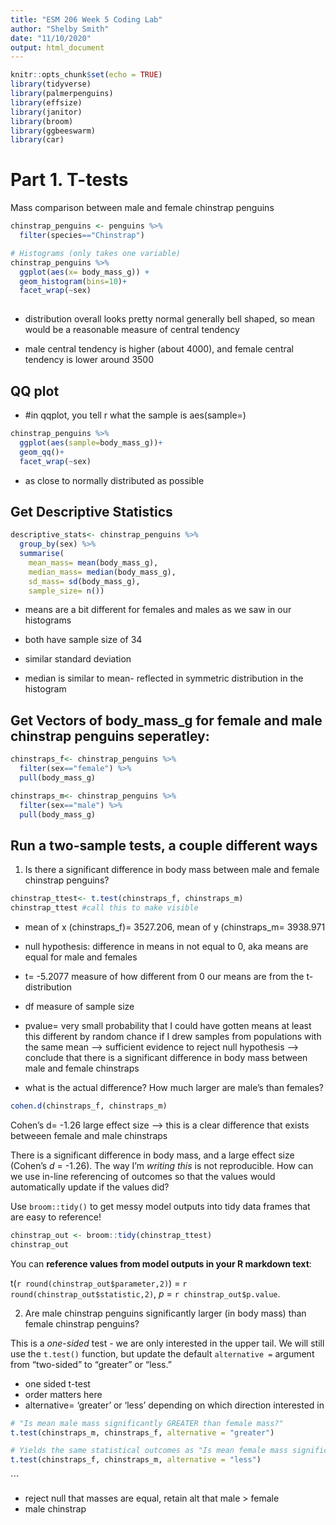 ```yaml
---
title: "ESM 206 Week 5 Coding Lab"
author: "Shelby Smith"
date: "11/10/2020"
output: html_document
---
```


```r
knitr::opts_chunk$set(echo = TRUE)
library(tidyverse)
library(palmerpenguins)
library(effsize)
library(janitor)
library(broom)
library(ggbeeswarm)
library(car)
```

# Part 1. T-tests 

Mass comparison between male and female chinstrap penguins

```r
chinstrap_penguins <- penguins %>% 
  filter(species=="Chinstrap")

# Histograms (only takes one variable)
chinstrap_penguins %>% 
  ggplot(aes(x= body_mass_g)) +
  geom_histogram(bins=10)+
  facet_wrap(~sex)
  
```

- distribution overall looks pretty normal generally bell shaped, so mean would be a reasonable measure of central tendency

- male central tendency is higher (about 4000), and female central tendency is lower around 3500

## QQ plot

- #in qqplot, you tell r what the sample is aes(sample=)
```r
chinstrap_penguins %>% 
  ggplot(aes(sample=body_mass_g))+
  geom_qq()+
  facet_wrap(~sex)
```

- as close to normally distributed as possible 



## Get Descriptive Statistics

```r
descriptive_stats<- chinstrap_penguins %>% 
  group_by(sex) %>% 
  summarise(
    mean_mass= mean(body_mass_g),
    median_mass= median(body_mass_g),
    sd_mass= sd(body_mass_g),
    sample_size= n())
```

- means are a bit different for females and males as we saw in our histograms

- both have sample size of 34

- similar standard deviation

- median is similar to mean- reflected in symmetric distribution in the histogram

## Get Vectors of body_mass_g for female and male chinstrap penguins seperatley: 

```r
chinstraps_f<- chinstrap_penguins %>% 
  filter(sex=="female") %>% 
  pull(body_mass_g)

chinstraps_m<- chinstrap_penguins %>% 
  filter(sex=="male") %>% 
  pull(body_mass_g)
```

## Run a two-sample tests, a couple different ways 

1. Is there a significant difference in body mass between male and female chinstrap penguins?

```r
chinstrap_ttest<- t.test(chinstraps_f, chinstraps_m)
chinstrap_ttest #call this to make visible
```

- mean of x (chinstraps_f)= 3527.206, mean of y (chinstraps_m= 3938.971

- null hypothesis: difference in means in not equal to 0, aka means are equal for male and females

- t= -5.2077 measure of how different from 0 our means are from the t-distribution

- df measure of sample size

- pvalue= very small probability that I could have gotten means at least this different by random chance if I drew samples from populations with the same mean --> sufficient evidence to reject null hypothesis --> conclude that there is a significant difference in body mass between male and female chinstraps 

- what is the actual difference? How much larger are male's than females? 

```r
cohen.d(chinstraps_f, chinstraps_m)
```

Cohen's d= -1.26 large effect size --> this is a clear difference that exists betweeen female and male chinstraps

There is a significant difference in body mass, and a large effect size (Cohen's *d* = -1.26). The way I'm *writing this* is not reproducible. How can we use in-line referencing of outcomes so that the values would automatically update if the values did? 

Use `broom::tidy()` to get messy model outputs into tidy data frames that are easy to reference! 

```r
chinstrap_out <- broom::tidy(chinstrap_ttest)
chinstrap_out
```

You can **reference values from model outputs in your R markdown text**:

t(`r round(chinstrap_out$parameter,2)`) = `r round(chinstrap_out$statistic,2)`, *p* = `r chinstrap_out$p.value`.

2. Are male chinstrap penguins significantly larger (in body mass) than female chinstrap penguins?

This is a *one-sided* test - we are only interested in the upper tail. We will still use the `t.test()` function, but update the default `alternative = ` argument from "two-sided" to "greater" or "less."

- one sided t-test
- order matters here 
- alternative= 'greater' or 'less' depending on which direction interested in

```r
# "Is mean male mass significantly GREATER than female mass?"
t.test(chinstraps_m, chinstraps_f, alternative = "greater")

# Yields the same statistical outcomes as "Is mean female mass significantly LESS than male mass?" 
t.test(chinstraps_f, chinstraps_m, alternative = "less")
```
```

- reject null that masses are equal, retain alt that male > female
- male chinstrap 